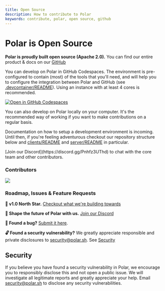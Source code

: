 ```yaml
---
title: Open Source
description: How to contribute to Polar
keywords: contribute, polar, open source, github
---
```



# Polar is Open Source

**Polar is proudly built open source (Apache 2.0).** You can find our entire product & docs on our [GitHub](https://github.com/polarsource/polar)

You can develop on Polar in GitHub Codespaces. The environment is pre-configured to contain (most) of the tools that you'll need, and will help you to configure the integration between Polar and GitHub (see [.devcontainer/README](https://github.com/polarsource/polar/blob/main/.devcontainer/README.md)). Using an instance with at least 4 cores is recommended.

[![Open in GitHub Codespaces](https://github.com/codespaces/badge.svg)](https://codespaces.new/polarsource/polar)

You can also develop on Polar locally on your computer. It's the recommended
way of working if you want to make contributions on a regular basis.

Documentation on how to setup a development environment is incoming. Until then,
if you're feeling adventurous checkout our repository structure below and
[clients/README](https://github.com/polarsource/polar/blob/main/clients/README.md) and [server/README](https://github.com/polarsource/polar/blob/main/server/README.md) in particular.

<Callout type="NOTE">
  [Join our Discord](https://discord.gg/Pnhfz3UThd) to chat with the core team
  and other contributors.
</Callout>

### Contributors

<a href="https://github.com/polarsource/polar/graphs/contributors">
  <img src="https://contrib.rocks/image?repo=polarsource/polar" />
</a>

### Roadmap, Issues & Feature Requests

**🎯 v1.0 North Star.** [Checkout what we're building towards](https://github.com/polarsource/polar/issues/3242)

**💬 Shape the future of Polar with us.** [Join our Discord](https://discord.gg/Pnhfz3UThd)

**🐛 Found a bug?** [Submit it here](https://github.com/polarsource/polar/issues).

**🔓 Found a security vulnerability?** We greatly appreciate responsible and private disclosures to security@polar.sh. See [Security](/docs#security)

## Security

If you believe you have found a security vulnerability in Polar, we encourage you to responsibly disclose this and not open a public issue. We will investigate all legitimate reports and greatly appreciate your help. Email security@polar.sh to disclose any security vulnerabilities.
